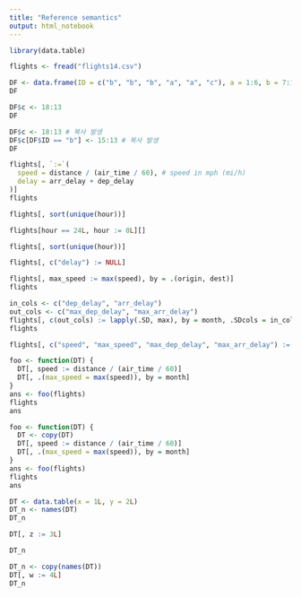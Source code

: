 ```yaml
---
title: "Reference semantics"
output: html_notebook
---
```


```r
library(data.table)
```

```r
flights <- fread("flights14.csv")
```

```r
DF <- data.frame(ID = c("b", "b", "b", "a", "a", "c"), a = 1:6, b = 7:12, c = 13:18)
DF
```

```r
DF$c <- 18:13
DF
```

```r
DF$c <- 18:13 # 복사 발생
DF$c[DF$ID == "b"] <- 15:13 # 복사 발생
DF
```

```r
flights[, `:=`(
  speed = distance / (air_time / 60), # speed in mph (mi/h)
  delay = arr_delay + dep_delay
)]
flights
```

```r
flights[, sort(unique(hour))]
```

```r
flights[hour == 24L, hour := 0L][]
```

```r
flights[, sort(unique(hour))]
```

```r
flights[, c("delay") := NULL]
```

```r
flights[, max_speed := max(speed), by = .(origin, dest)]
flights
```

```r
in_cols <- c("dep_delay", "arr_delay")
out_cols <- c("max_dep_delay", "max_arr_delay")
flights[, c(out_cols) := lapply(.SD, max), by = month, .SDcols = in_cols]
flights
```

```r
flights[, c("speed", "max_speed", "max_dep_delay", "max_arr_delay") := NULL]
```

```r
foo <- function(DT) {
  DT[, speed := distance / (air_time / 60)]
  DT[, .(max_speed = max(speed)), by = month]
}
ans <- foo(flights)
flights
ans
```

```r
foo <- function(DT) {
  DT <- copy(DT)
  DT[, speed := distance / (air_time / 60)]
  DT[, .(max_speed = max(speed)), by = month]
}
ans <- foo(flights)
flights
ans
```

```r
DT <- data.table(x = 1L, y = 2L)
DT_n <- names(DT)
DT_n
```

```r
DT[, z := 3L]
```

```r
DT_n
```

```r
DT_n <- copy(names(DT))
DT[, w := 4L]
DT_n
```
